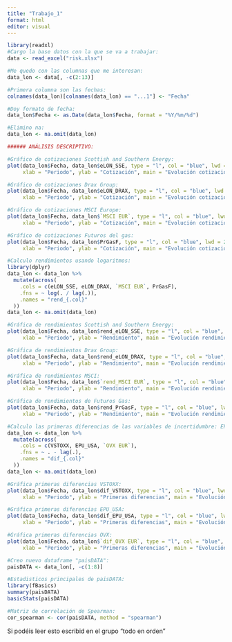 ```yaml
---
title: "Trabajo_1"
format: html
editor: visual
---
```


```r
library(readxl)
#Cargo la base datos con la que se va a trabajar: 
data <- read_excel("risk.xlsx")

#Me quedo con las columnas que me interesan:
data_lon <- data[, -c(2:13)]

#Primera columna son las fechas:
colnames(data_lon)[colnames(data_lon) == "...1"] <- "Fecha"

#Doy formato de fecha: 
data_lon$Fecha <- as.Date(data_lon$Fecha, format = "%Y/%m/%d")  

#Elimino na:
data_lon <- na.omit(data_lon)

###### ANÁLISIS DESCRIPTIVO: 

#Gráfico de cotizaciones Scottish and Southern Energy:
plot(data_lon$Fecha, data_lon$eLON_SSE, type = "l", col = "blue", lwd = 2,
     xlab = "Periodo", ylab = "Cotización", main = "Evolución cotizaciones - Scottish and Southern Energy (2015 - 2020)")

#Gráfico de cotizaciones Drax Group:
plot(data_lon$Fecha, data_lon$eLON_DRAX, type = "l", col = "blue", lwd = 2,
     xlab = "Periodo", ylab = "Cotización", main = "Evolución cotizaciones - Drax Group (2015 - 2020)")

#Gráfico de cotizaciones MSCI Europe:
plot(data_lon$Fecha, data_lon$`MSCI EUR`, type = "l", col = "blue", lwd = 2,
     xlab = "Periodo", ylab = "Cotización", main = "Evolución cotizaciones - MSCI Europe (2015 - 2020)")

#Gráfico de cotizaciones Futuros del gas:
plot(data_lon$Fecha, data_lon$PrGasF, type = "l", col = "blue", lwd = 2,
     xlab = "Periodo", ylab = "Cotización", main = "Evolución cotizaciones - Futuros del gas (2015 - 2020)")

#Calculo rendimientos usando logaritmos: 
library(dplyr)
data_lon <- data_lon %>%
  mutate(across(
    .cols = c(eLON_SSE, eLON_DRAX, `MSCI EUR`, PrGasF), 
    .fns = ~ log(. / lag(.)),             
    .names = "rend_{.col}"                
  ))
data_lon <- na.omit(data_lon)

#Gráfica de rendimientos Scottish and Southern Energy:
plot(data_lon$Fecha, data_lon$rend_eLON_SSE, type = "l", col = "blue", lwd = 2,
     xlab = "Periodo", ylab = "Rendimiento", main = "Evolución rendimientos - Scottish and Southern Energy (2015 - 2020)")

#Gráfica de rendimientos Drax Group:
plot(data_lon$Fecha, data_lon$rend_eLON_DRAX, type = "l", col = "blue", lwd = 2,
     xlab = "Periodo", ylab = "Rendimiento", main = "Evolución rendimientos - Drax Group (2015 - 2020)")

#Gráfica de rendimientos MSCI:
plot(data_lon$Fecha, data_lon$`rend_MSCI EUR`, type = "l", col = "blue", lwd = 2,
     xlab = "Periodo", ylab = "Rendimiento", main = "Evolución rendimientos - MSCI (2015 - 2020)")

#Gráfica de rendimientos de Futuros Gas:
plot(data_lon$Fecha, data_lon$rend_PrGasF, type = "l", col = "blue", lwd = 2,
     xlab = "Periodo", ylab = "Rendimiento", main = "Evolución rendimientos - Futuros del Gas (2015 - 2020)")

#Calculo las primeras diferencias de las variables de incertidumbre: EPU, VSTOXX, OVX. 
data_lon <- data_lon %>%
  mutate(across(
    .cols = c(VSTOXX, EPU_USA, `OVX EUR`),  
    .fns = ~ . - lag(.),          
    .names = "dif_{.col}"         
  ))
data_lon <- na.omit(data_lon)

#Gráfica primeras diferencias VSTOXX:
plot(data_lon$Fecha, data_lon$dif_VSTOXX, type = "l", col = "blue", lwd = 2,
     xlab = "Periodo", ylab = "Primeras diferencias", main = "Evolución VSTOXX (2015 - 2020)")

#Gráfica primeras diferencias EPU_USA:
plot(data_lon$Fecha, data_lon$dif_EPU_USA, type = "l", col = "blue", lwd = 2,
     xlab = "Periodo", ylab = "Primeras diferencias", main = "Evolución EPU_USA (2015 - 2020)")

#Gráfica primeras diferencias OVX:
plot(data_lon$Fecha, data_lon$`dif_OVX EUR`, type = "l", col = "blue", lwd = 2,
     xlab = "Periodo", ylab = "Primeras diferencias", main = "Evolución OVX (2015 - 2020)")

#Creo nuevo dataframe "paisDATA":
paisDATA <- data_lon[, -c(1:8)]

#Estadisticos principales de paisDATA:
library(fBasics)
summary(paisDATA)
basicStats(paisDATA)

#Matriz de correlación de Spearman: 
cor_spearman <- cor(paisDATA, method = "spearman")

```


Si podéis leer esto escribid en el grupo "todo en orden"




